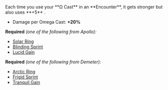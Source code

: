 
<Box>
Each time you use your **Ω Cast** in an **Encounter**, it gets stronger but also uses **+5** <IconMagick />.

- Damage per Omega Cast: **+20%**

</Box>

**Required** _(one of the following from Apollo):_

- [Solar Ring](/boons/apollo#solar-ring)
- [Blinding Sprint](/boons/apollo#blinding-sprint)
- [Lucid Gain](/boons/apollo#lucid-gain)

**Required** _(one of the following from Demeter):_

- [Arctic Ring](/boons/demeter#arctic-ring)
- [Frigid Sprint](/boons/demeter#frigid-sprint)
- [Tranquil Gain](/boons/demeter#tranquil-gain)
